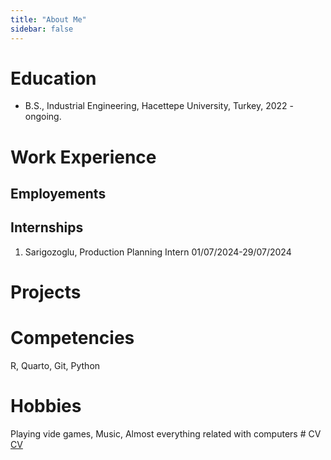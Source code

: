 ```yaml
---
title: "About Me"
sidebar: false 
---
```


# Education

-   B.S., Industrial Engineering, Hacettepe University, Turkey, 2022 - ongoing.

# Work Experience

## Employements

## Internships

1.   Sarigozoglu, Production Planning Intern 01/07/2024-29/07/2024



# Projects

# Competencies

R, Quarto, Git, Python

# Hobbies
Playing vide games, Music, Almost everything related with computers
# CV
[CV](https://drive.google.com/file/d/1l4YTXjcYHj93lnxl7TK3GgoEaXjrulzs/view?usp=sharing)


